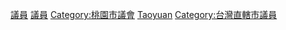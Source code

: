 {{Catnav|頁面分類|人物|職業|議員}}
{{Catnav|頁面分類|人物|各職業人物|政治人物|議員}}
{{Catmore}}
[[Category:桃園市政治人物|議員]]
[[Category:桃園市政府|議員]]
[[Category:桃園市議會|Category:桃園市議會]]
[[Category:臺灣各地縣市議員|Taoyuan]]
[[Category:台灣直轄市議員|Category:台灣直轄市議員]]